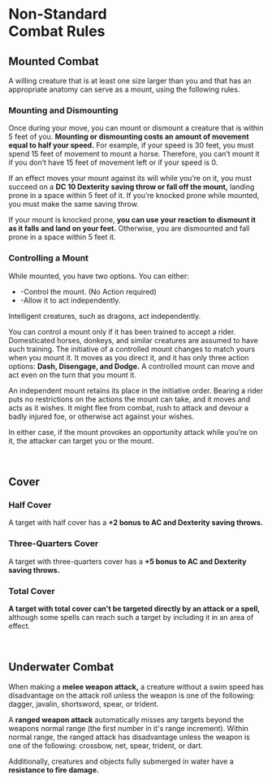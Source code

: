 
<title>Non-Standard Combat</title>

# Non-Standard <br/>Combat Rules

## Mounted Combat
A willing creature that is at least one size larger than you and that has an appropriate anatomy can serve as a mount, using the following rules.

### Mounting and Dismounting
Once during your move, you can mount or dismount a creature that is within 5 feet of you. **Mounting or dismounting costs an amount of movement equal to half your speed.** For example, if your speed is 30 feet, you must spend 15 feet of movement to mount a horse. Therefore, you can’t mount it if you don’t have 15 feet of movement left or if your speed is 0.

If an effect moves your mount against its will while you’re on it, you must succeed on a **DC 10 Dexterity saving throw or fall off the mount,** landing prone in a space within 5 feet of it. If you’re knocked prone while mounted, you must make the same saving throw.

If your mount is knocked prone, **you can use your reaction to dismount it as it falls and land on your feet.** Otherwise, you are dismounted and fall prone in a space within 5 feet it.

### Controlling a Mount
While mounted, you have two options. You can either:
- -Control the mount. (No Action required)
- -Allow it to act independently. 

Intelligent creatures, such as dragons, act independently.

You can control a mount only if it has been trained to accept a rider. Domesticated horses, donkeys, and similar creatures are assumed to have such training. The initiative of a controlled mount changes to match yours when you mount it. It moves as you direct it, and it has only three action options: **Dash, Disengage, and Dodge.** A controlled mount can move and act even on the turn that you mount it.

An independent mount retains its place in the initiative order. Bearing a rider puts no restrictions on the actions the mount can take, and it moves and acts as it wishes. It might flee from combat, rush to attack and devour a badly injured foe, or otherwise act against your wishes.

In either case, if the mount provokes an opportunity attack while you’re on it, the attacker can target you or the mount.

<br />

## Cover

### Half Cover
A target with half cover has a **+2 bonus to AC and Dexterity saving throws.**

### Three-Quarters Cover
A target with three-quarters cover has a **+5 bonus to AC and Dexterity saving throws.**

### Total Cover
**A target with total cover can't be targeted directly by an attack or a spell,** although some spells can reach such a target by including it in an area of effect. 

<br />

## Underwater Combat
When making a **melee weapon attack,** a creature without a swim speed has disadvantage on the attack roll unless the weapon is one of the following: dagger, javalin, shortsword, spear, or trident.

A **ranged weapon attack** automatically misses any targets beyond the weapons normal range (the first number in it's range increment). Within normal range, the ranged attack has disadvantage unless the weapon is one of the following: crossbow, net, spear, trident, or dart.

Additionally, creatures and objects fully submerged in water have a **resistance to fire damage.**
